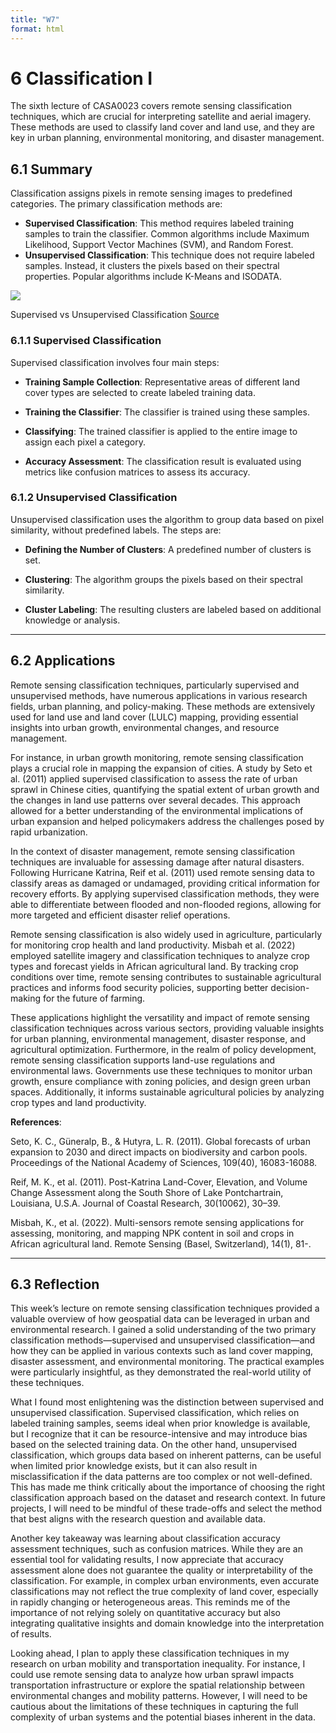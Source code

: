 ```yaml
---
title: "W7"
format: html
---
```


# 6 Classification I

The sixth lecture of CASA0023 covers remote sensing classification techniques, which are crucial for interpreting satellite and aerial imagery. These methods are used to classify land cover and land use, and they are key in urban planning, environmental monitoring, and disaster management.

## 6.1 Summary

Classification assigns pixels in remote sensing images to predefined categories. The primary classification methods are:

-   **Supervised Classification**: This method requires labeled training samples to train the classifier. Common algorithms include Maximum Likelihood, Support Vector Machines (SVM), and Random Forest.
-   **Unsupervised Classification**: This technique does not require labeled samples. Instead, it clusters the pixels based on their spectral properties. Popular algorithms include K-Means and ISODATA.

![](https://miro.medium.com/v2/resize:fit:4800/format:webp/0*Uzqy-gqZg77Wun0e.jpg)

Supervised vs Unsupervised Classification [Source](https://medium.com/@recrosoft.io/supervised-vs-unsupervised-learning-key-differences-cdd46206cdcb)

### 6.1.1 Supervised Classification

Supervised classification involves four main steps:

-   **Training Sample Collection**: Representative areas of different land cover types are selected to create labeled training data.

-   **Training the Classifier**: The classifier is trained using these samples.

-   **Classifying**: The trained classifier is applied to the entire image to assign each pixel a category.

-   **Accuracy Assessment**: The classification result is evaluated using metrics like confusion matrices to assess its accuracy.

### 6.1.2 Unsupervised Classification

Unsupervised classification uses the algorithm to group data based on pixel similarity, without predefined labels. The steps are:

-   **Defining the Number of Clusters**: A predefined number of clusters is set.

-   **Clustering**: The algorithm groups the pixels based on their spectral similarity.

-   **Cluster Labeling**: The resulting clusters are labeled based on additional knowledge or analysis.

------------------------------------------------------------------------

## 6.2 Applications

Remote sensing classification techniques, particularly supervised and unsupervised methods, have numerous applications in various research fields, urban planning, and policy-making. These methods are extensively used for land use and land cover (LULC) mapping, providing essential insights into urban growth, environmental changes, and resource management.

For instance, in urban growth monitoring, remote sensing classification plays a crucial role in mapping the expansion of cities. A study by Seto et al. (2011) applied supervised classification to assess the rate of urban sprawl in Chinese cities, quantifying the spatial extent of urban growth and the changes in land use patterns over several decades. This approach allowed for a better understanding of the environmental implications of urban expansion and helped policymakers address the challenges posed by rapid urbanization.

In the context of disaster management, remote sensing classification techniques are invaluable for assessing damage after natural disasters. Following Hurricane Katrina, Reif et al. (2011) used remote sensing data to classify areas as damaged or undamaged, providing critical information for recovery efforts. By applying supervised classification methods, they were able to differentiate between flooded and non-flooded regions, allowing for more targeted and efficient disaster relief operations.

Remote sensing classification is also widely used in agriculture, particularly for monitoring crop health and land productivity. Misbah et al. (2022) employed satellite imagery and classification techniques to analyze crop types and forecast yields in African agricultural land. By tracking crop conditions over time, remote sensing contributes to sustainable agricultural practices and informs food security policies, supporting better decision-making for the future of farming.

These applications highlight the versatility and impact of remote sensing classification techniques across various sectors, providing valuable insights for urban planning, environmental management, disaster response, and agricultural optimization. Furthermore, in the realm of policy development, remote sensing classification supports land-use regulations and environmental laws. Governments use these techniques to monitor urban growth, ensure compliance with zoning policies, and design green urban spaces. Additionally, it informs sustainable agricultural policies by analyzing crop types and land productivity.

**References**:

Seto, K. C., Güneralp, B., & Hutyra, L. R. (2011). Global forecasts of urban expansion to 2030 and direct impacts on biodiversity and carbon pools. Proceedings of the National Academy of Sciences, 109(40), 16083-16088.

Reif, M. K., et al. (2011). Post-Katrina Land-Cover, Elevation, and Volume Change Assessment along the South Shore of Lake Pontchartrain, Louisiana, U.S.A. Journal of Coastal Research, 30(10062), 30–39.

Misbah, K., et al. (2022). Multi-sensors remote sensing applications for assessing, monitoring, and mapping NPK content in soil and crops in African agricultural land. Remote Sensing (Basel, Switzerland), 14(1), 81-.

------------------------------------------------------------------------

## 6.3 Reflection

This week’s lecture on remote sensing classification techniques provided a valuable overview of how geospatial data can be leveraged in urban and environmental research. I gained a solid understanding of the two primary classification methods—supervised and unsupervised classification—and how they can be applied in various contexts such as land cover mapping, disaster assessment, and environmental monitoring. The practical examples were particularly insightful, as they demonstrated the real-world utility of these techniques.

What I found most enlightening was the distinction between supervised and unsupervised classification. Supervised classification, which relies on labeled training samples, seems ideal when prior knowledge is available, but I recognize that it can be resource-intensive and may introduce bias based on the selected training data. On the other hand, unsupervised classification, which groups data based on inherent patterns, can be useful when limited prior knowledge exists, but it can also result in misclassification if the data patterns are too complex or not well-defined. This has made me think critically about the importance of choosing the right classification approach based on the dataset and research context. In future projects, I will need to be mindful of these trade-offs and select the method that best aligns with the research question and available data.

Another key takeaway was learning about classification accuracy assessment techniques, such as confusion matrices. While they are an essential tool for validating results, I now appreciate that accuracy assessment alone does not guarantee the quality or interpretability of the classification. For example, in complex urban environments, even accurate classifications may not reflect the true complexity of land cover, especially in rapidly changing or heterogeneous areas. This reminds me of the importance of not relying solely on quantitative accuracy but also integrating qualitative insights and domain knowledge into the interpretation of results.

Looking ahead, I plan to apply these classification techniques in my research on urban mobility and transportation inequality. For instance, I could use remote sensing data to analyze how urban sprawl impacts transportation infrastructure or explore the spatial relationship between environmental changes and mobility patterns. However, I will need to be cautious about the limitations of these techniques in capturing the full complexity of urban systems and the potential biases inherent in the data.
